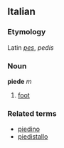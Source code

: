 ==Italian==
===Etymology===
Latin ''[[pes]]'', ''pedis''
===Noun===
'''piede''' ''m''

# [[foot]]

===Related terms===
*[[piedino]]
*[[piedistallo]]